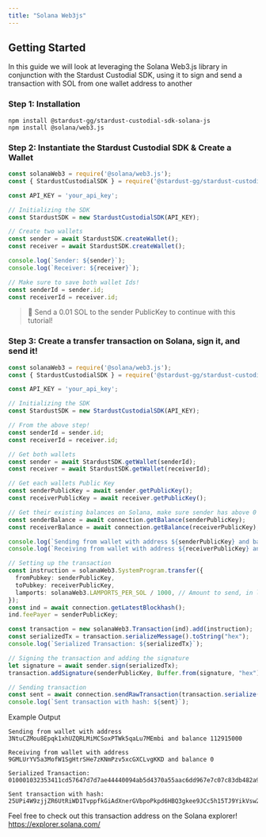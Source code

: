 ```yaml
---
title: "Solana Web3js"
---
```


## Getting Started

In this guide we will look at leveraging the Solana Web3.js library in conjunction with the Stardust Custodial SDK, using it to sign and send a transaction with SOL from one wallet address to another

### Step 1: Installation

```shell
npm install @stardust-gg/stardust-custodial-sdk-solana-js
npm install @solana/web3.js
```

### Step 2: Instantiate the Stardust Custodial SDK & Create a Wallet

```typescript
const solanaWeb3 = require('@solana/web3.js');
const { StardustCustodialSDK } = require('@stardust-gg/stardust-custodial-sdk-solana-js');

const API_KEY = 'your_api_key';

// Initializing the SDK
const StardustSDK = new StardustCustodialSDK(API_KEY);

// Create two wallets
const sender = await StardustSDK.createWallet();
const receiver = await StardustSDK.createWallet();

console.log(`Sender: ${sender}`);
console.log(`Receiver: ${receiver}`);

// Make sure to save both wallet Ids!
const senderId = sender.id;
const receiverId = receiver.id;
```

> 📘 Send a 0.01 SOL to the sender PublicKey to continue with this tutorial!

### Step 3: Create a transfer transaction on Solana, sign it, and send it!

```typescript
const solanaWeb3 = require('@solana/web3.js');
const { StardustCustodialSDK } = require('@stardust-gg/stardust-custodial-sdk-solana-js');

const API_KEY = 'your_api_key';

// Initializing the SDK
const StardustSDK = new StardustCustodialSDK(API_KEY);

// From the above step!
const senderId = sender.id;
const receiverId = receiver.id;

// Get both wallets
const sender = await StardustSDK.getWallet(senderId);
const receiver = await StardustSDK.getWallet(receiverId);

// Get each wallets Public Key
const senderPublicKey = await sender.getPublicKey();
const receiverPublicKey = await receiver.getPublicKey();

// Get their existing balances on Solana, make sure sender has above 0 SOL! 
const senderBalance = await connection.getBalance(senderPublicKey);
const receiverBalance = await connection.getBalance(receiverPublicKey);

console.log(`Sending from wallet with address ${senderPublicKey} and balance ${senderBalance}`)
console.log(`Receiving from wallet with address ${receiverPublicKey} and balance ${receiverBalance}`)

// Setting up the transaction
const instruction = solanaWeb3.SystemProgram.transfer({
  fromPubkey: senderPublicKey,
  toPubkey: receiverPublicKey,
  lamports: solanaWeb3.LAMPORTS_PER_SOL / 1000, // Amount to send, in lamports (1 SOL = 1e9 lamports)
});
const ind = await connection.getLatestBlockhash();
ind.feePayer = senderPublicKey;

const transaction = new solanaWeb3.Transaction(ind).add(instruction);
const serializedTx = transaction.serializeMessage().toString("hex");
console.log(`Serialized Transaction: ${serializedTx}`);

// Signing the transaction and adding the signature
let signature = await sender.sign(serializedTx);
transaction.addSignature(senderPublicKey, Buffer.from(signature, "hex"));

// Sending transaction
const sent = await connection.sendRawTransaction(transaction.serialize());
console.log(`Sent transaction with hash: ${sent}`);
```

Example Output

```
Sending from wallet with address 3NtuCZMou8Epqk1xhUZQRLMiMCSoxPTWk5qaLu7MEmbi and balance 112915000

Receiving from wallet with address 9GMLUrYV5a3MofW1SgHtrSHe7zKNmPzv5xcGXCLvgKKD and balance 0

Serialized Transaction: 010001032353411cd57647d7d7ae44440094ab5d4370a55aac6dd967e7c07c83db482a957acc338deb3a7691762b8b3629342683fe00bf411f86b8e7235683250501e4b00000000000000000000000000000000000000000000000000000000000000000cf9fb2a8dfe92185e513ad68ac1d41ae21ba05133f4020dae31e1f416a10d32201020200010c0200000040420f0000000000

Sent transaction with hash: 25UPi4W9zjjZR6UtRiWD1TvppfkGiAdXnerGVbpoPkpd6HBQ3gkee9JCc5h15TJ9YikVsw2PhskvscM8EKAGdMXv
```

Feel free to check out this transaction address on the Solana explorer! https://explorer.solana.com/